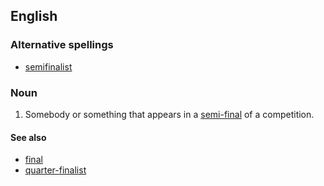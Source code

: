 ==English==

===Alternative spellings===
*[[semifinalist]]

===Noun===
{{en-noun}}

# Somebody or something that appears in a [[semi-final]] of a competition.

====See also====
*[[final]]
*[[quarter-finalist]]